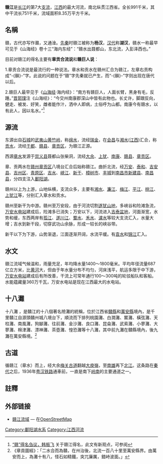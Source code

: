 {{Geobox|Gan River
<!-- *** Heading *** -->
| name = 赣江
| native_name = 
| other_name = 
| other_name_1 = 
| other_name_2 = 
| category = 
<!-- *** Names **** --> 
| etymology = 
| nickname = 
<!-- *** Image *** -->
| image = Gan River 20150308 121102.jpg
| image_caption = 南昌大桥看赣江 朝下游
| image_size = 280
<!-- *** Country *** -->
| country = [[中华人民共和国|中华人民共和国]]
| state = 
| region = [[江西省|江西省]]
| district = 
| municipality = 
<!-- *** Family *** -->
| parent = [[长江|长江]]、[[鄱阳湖|鄱阳湖]]水系
| tributary_left = [[锦江_(赣江支流)|锦江]]、[[袁水|袁水]]、[[禾水|禾水]]、[[蜀水|蜀水]]、[[遂川江|遂川江]]
| tributary_right = [[恩江|恩江]]、[[泷水|泷水]]
| city = [[赣州市|赣州市]]、[[吉安市|吉安市]]、[[南昌市|南昌市]]
| landmark = 
<!-- *** River locations *** -->
| source = [[贡水|贡水]]
| source_location = | source_region = | source_country =
| source_elevation = 
| source_lat_d = | source_lat_m = | source_lat_s = | source_lat_NS =
| source_long_d = | source_long_m = | source_long_s = | source_long_EW =
| source1 = [[章水|章水]]
| source1_location = | source1_region = | source1_country =
| source1_elevation = 
| source1_lat_d = | source1_lat_m = | source1_lat_s = | source1_lat_NS =
| source1_long_d = | source1_long_m = | source1_long_s = | source1_long_EW =
| source_confluence = [[赣州市|赣州市]]
| source_confluence_location = | source_confluence_region = | source_confluence_country =
| source_confluence_elevation = 
| source_confluence_lat_d =25 | source_confluence_lat_m =52 | source_confluence_lat_s =47 | source_confluence_lat_NS =N
| source_confluence_long_d =114 | source_confluence_long_m =56 | source_confluence_long_s =10 | source_confluence_long_EW =E
| mouth = [[永修县|永修县]]、[[新建县|新建县]]、[[南昌县|南昌县]]
| mouth_location =| mouth_region =| mouth_country =
| mouth_elevation = 
| mouth_lat_d = | mouth_lat_m = | mouth_lat_s = | mouth_lat_NS =N
| mouth_long_d = | mouth_long_m = | mouth_long_s = | mouth_long_EW =E
<!-- *** Dimensions *** -->
| length = 991
| width = 
| depth = 
| volume = 
| watershed <!-- 流域面积 -->= 83500
| watershed_note<!-- 参考资料 --> =
| discharge<!-- 平均流量 --> = 2180
| discharge_note<!-- 参考资料 --> = 
| discharge_max<!-- 最大流量 --> = 
| discharge_max_note <!-- 参考资料 -->= 
| discharge_min<!-- 最小流量 --> =
| discharge_min_note<!-- 参考资料 --> =
<!-- *** Free fields *** -->
| free = | free_type = 
<!-- *** Maps *** -->
| map = 
| map_caption = 
| map_background = 
| map_locator =
| map_locator_x =
| map_locator_y = 
<!-- *** Website *** --> 
| website =
| commons =
<!-- *** Footnotes *** -->
| footnotes =
}}
'''赣江'''是[[长江|长江]]的第7大[[支流|支流]]，[[江西|江西]]的最大河流，南北纵贯江西省。全长991千米，其中干流长751千米，流域面积8.35万平方千米。

== 名稱 ==
赣，古代亦写作灨，又通淦。[[先秦|先秦]]时赣江被称为'''杨汉'''，[[汉代|汉代]]称'''湖汉'''，赣水一称最早可见于《山海经》卷十三“海内东经”：“赣水出聂都山，东北流，入彭泽西也。”

目前对赣江的得名主要有'''章贡合流说'''和'''赣巨人说'''：

1.章贡合流说是最流行的一种说法。章水和贡水在赣州汇合为赣江，左章右贡构成“-{贑}-”字。此说的问题在于“赣”字先秦就已产生，而“-{贑}-”字则出现在唐代以后。

2.赣巨人最早见于《[[山海经|山海经]]·海内经》：“南方有赣巨人，人面长臂，黑身有毛，反踵。”[[晉朝|晋]][[郭璞|郭璞]]注《山海经》：“今交州南康郡深山中皆有此物也。长丈许，脚跟反向，健走、被发、好笑，雌者能作汁，洒中人即病，土俗呼为山都。南康今有赣水，以有此人，因以名水。”<ref>[http://www.gzwhxx.gov.cn/ContentDir/60/800.html “赣”得名刍议，韩振飞]{{dead link|date=2018年1月 |bot=InternetArchiveBot |fix-attempted=yes }} 关于赣江得名，此文有新观点，可参阅</ref>

== 源流 ==
东源出自[[石城|石城]]的[[武夷山|武夷山]][[黄竹岭|黄竹岭]]，称[[绵水|绵水]]，流经[[瑞金|瑞金]]，在[[会昌|会昌]]与[[湘水|湘水]]([[江西|江西]])汇合，称[[贡水|贡水]]，流经[[于都|于都]]、[[赣县|赣县]]、[[章贡区|章贡区]]，为赣江正源。

西源[[章水|章水]]发源于[[崇义县|崇义县]]聂都山张柴洞，流经[[大余|大余]]、[[上犹|上犹]]、[[南康|南康]]、[[赣县|赣县]]、[[章贡区|章贡区]]。

章、贡两水在[[赣州|赣州]][[章贡区|章贡区]]八境台汇合后始称赣江。曲折北流，经[[万安|万安]]、[[泰和|泰和]]、[[吉安县|吉安县]]、[[吉州区|吉州区]]、[[青原区|青原区]]、[[吉水|吉水]]、[[峡江|峡江]]、[[新干|新干]]、[[樟树市|樟树市]]、[[丰城|丰城]]到[[南昌市|南昌市]][[新建县|新建县]]、[[南昌县|南昌县]]，分四支注入[[鄱阳湖|鄱阳湖]]。

赣州以上为上游，山地纵横，支流众多，主要有[[湘水|湘水]]、[[濂江|濂江]]、[[梅江_(赣江支流)|梅江]]、[[平江|平江]]、[[桃江|桃江]]、[[上犹江|上犹江]]等，分别汇入章水和贡水。

赣州至新干为中游。赣州至万安段，由于河流切割[[遂犹山地|遂犹山地]]，多峡谷和险滩急流，[[万安水电站|万安水电站]]建成后，险滩多已消失；万安以下，河流进入[[吉泰盆地|吉泰盆地]]，河面渐宽，水势和缓，东西两岸有[[孤江|孤江]]、[[遂川江|遂川江]]、[[蜀水|蜀水]]、[[禾水|禾水]]、[[瀘水_(禾水支流)|瀘水]]等较大支流汇入，水量大增；吉水到新干段，切穿武功山余脉，形成一较长的峡谷带。

新干以下为下游，山势渐退，江面逐渐开阔，水流平缓。有[[袁水|袁水]]和[[锦江_(赣江支流)|锦江]]汇入。

== 水文 ==
赣江流域气候温和，雨量充足，年均降水量1400～1800毫米。平均年径流量687亿立方米，比[[黄河|黄河]]大，但由于年水量分布不均匀，河床浅平，航运多限于中下游，[[万安水电站|万安水电站]]建成后有所改善，干流上可常年通行100～300吨的轮驳船队和客船。水能蕴藏量360万千瓦，万安水电站是现在江西最大的水电站。

== 十八灘 ==
十八灘 ，是贛江的十八個著名險灘的統稱，位於江西省[[贛縣|贛縣]]和[[萬安縣|萬安縣]]境內，是千里贛江自源頭贛州城八境台下，順流而下排列桃園灘、白澗灘、鱉灘、橫弦灘、天柱灘、南風灘，狗腳灘、往前灘、金沙灘、良口灘、昆侖灘、武索灘、小蓼灘、大蓼灘、棉津灘、漂神灘、茶壺灘、惶恐灘等十八灘，其中前九灘在贛縣境內，後九灘在萬安縣境。<ref>《章貢圖經》：「二水合而為贛，在州治後，北流一百八十里至萬安縣界。由萬安而上，為灘十有八，怪石如精鐵，突兀廉厲，錯峙波面。」</ref>

== 古道 ==
循赣江（章水）而上，经大余[[梅关古道|梅关古道]]翻越[[大庾嶺|大庾嶺]]，至[[南雄|南雄]]再下[[北江|北江]]。这条路在[[秦代|秦代]]之后，1936年[[粤汉铁路|粤汉铁路]]通車前，一直是南下[[岭南|岭南]]的主要通道之一。

== 註釋 ==
<div class="references-small">
<references />
</div>

== 外部链接 ==
*[http://www.openstreetmap.org/browse/relation/396603 赣江流域] — 在[[OpenStreetMap|OpenStreetMap]]
{{鄱阳湖水系}}
{{长江水系}}

{{长江中游水系}}

{{Jiangxi topics}}

[[Category:鄱阳湖水系|Category:鄱阳湖水系]]
[[Category:江西河流|Category:江西河流]]